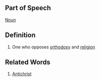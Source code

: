 ==Part of Speech==
[[Noun]]

==Definition==
#One who opposes [[orthodoxy]] and [[religion]]

==Related Words==
#[[Antichrist]]